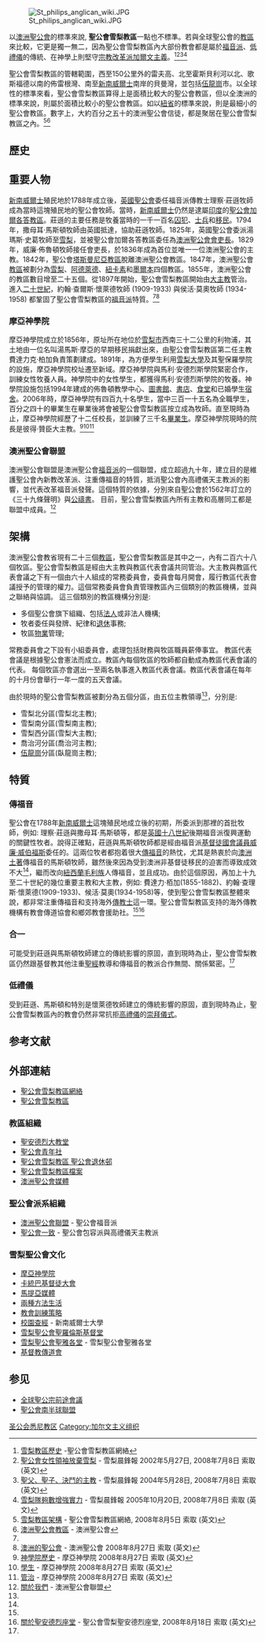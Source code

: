 {{noteTA
|T=zh-cn:圣公会悉尼教区; zh-tw:聖公會雪梨敎區; zh-hk:聖公會悉尼敎區;
|1=zh-cn:悉尼; zh-tw:雪梨; zh-hk:悉尼;
|2=zh-cn:澳大利亚; zh-tw:澳洲; zh-hk:澳洲;
|3=zh-cn:新南威尔士; zh-tw:新南威爾斯; zh-hk:新南威爾斯;
|4=zh-cn:中心商务区; zh-tw:中央商業區; zh-hk:商業中心區;
|5=zh-cn:英联邦;zh-hk:英聯邦;zh-tw:大英國協;
|G1=地名
}}

[[File:St_philips_anglican_wiki.JPG|thumb]]

以[[澳洲聖公會|澳洲聖公會]]的標準來說, '''聖公會雪梨教區'''一點也不標準。若與全球聖公會的[[教區|教區]]來比較，它更是獨一無二，因為聖公會雪梨教區內大部份教會都是屬於[[福音派|福音派]]、[[低禮儀|低禮儀]]的傳統、在神學上則堅守[[宗教改革|宗教改革派]][[加爾文主義|加爾文主義]]。<ref name="history">[http://www.sydneyanglicannetwork.net/images/historyofsydneydiocese.pdf 雪梨教區歷史] -聖公會雪梨教區網絡</ref><ref>[http://www.smh.com.au/articles/2002/05/27/1022243295744.html 聖公會女性領袖放棄雪梨] - 雪梨晨鋒報 2002年5月27日, 2008年7月8日 索取 (英文)</ref><ref>[http://www.smh.com.au/articles/2004/05/27/1085641652792.html 聖父、聖子、決鬥的主教] - 雪梨晨鋒報 2004年5月28日, 2008年7月8日 索取 (英文)</ref><ref>[http://www.smh.com.au/news/opinion/numbers-rule-as-team-sydney-muscles-up/2005/10/19/1129401314362.html 雪梨隊夠數增強實力] - 雪梨晨鋒報 2005年10月20日, 2008年7月8日 索取 (英文)</ref>

聖公會雪梨教區的管轄範圍，西至150公里外的雷夫高、北至霍斯貝利河以北、歌斯福德以南的佈雷根灣、南至[[新南威爾士|新南威爾士]]南岸的貝曼灣，並包括[[臥龍崗|伍龍崗]]市。以全球性的標準來看，聖公會雪梨教區算得上是面積比較大的聖公會教區，但以全澳洲的標準來說，則屬於面積比較小的聖公會教區。如以[[新南威爾士|紐省]]的標準來說，則是最細小的聖公會教區。數字上，大約百分之五十的澳洲聖公會信徒，都是聚居在聖公會雪梨教區之內。<ref name="structure">[http://www.sydneyanglicannetwork.net/images/AboutUs_structure.pdf 雪梨教區架構] - 聖公會雪梨教區網絡, 2008年8月5日 索取 (英文)</ref><ref>[http://www.anglican.org.au/index.cfm?SID=5&SSID=14 澳洲聖公會教區] {{webarchive|url=https://web.archive.org/web/20080719071722/http://www.anglican.org.au/index.cfm?SID=5&SSID=14 |date=2008-07-19 }} - 澳洲聖公會</ref>

==歷史==
==重要人物==
[[新南威爾士|新南威爾士]]殖民地於1788年成立後，[[英國聖公會|英國聖公會]]委任福音派傳教士理察·莊遜牧師成為當時這塊殖民地的聖公會牧師。當時，[[新南威爾士|新南威爾士]]仍然是逮屬[[印度|印度]]的[[聖公會|聖公會]][[加爾各答|加爾各答]][[教區|教區]]。莊遜的主要任務是牧養當時的一千一百名[[囚犯|囚犯]]、[[士兵|士兵]]和[[移民|移民]]。1794年，撒母耳·馬斯頓牧師由英國抵達，協助莊遜牧師。1825年，英國聖公會委派湯瑪斯·史葛牧師至[[雪梨_(城市)|雪梨]]，並被聖公會加爾各答教區委任為[[澳洲聖公會|澳洲聖公會]][[會吏長|會吏長]]。1829年，威廉·佈魯頓牧師接任會吏長，於1836年成為首位並唯一一位澳洲聖公會的主教。1842年，聖公會[[塔斯曼尼亞|塔斯曼尼亞]][[教區|教區]]脫離澳洲聖公會教區。1847年，澳洲聖公會[[教區|教區]]被劃分為[[雪梨_(城市)|雪梨]]、[[阿德萊德|阿德萊德]]、[[紐卡素|紐卡素]]和[[墨爾本|墨爾本]]四個教區。1855年，澳洲聖公會的教區數目增至二十五個。從1897年開始，聖公會雪梨教區開始由[[大主教|大主教]]管治。進入[[二十世紀|二十世紀]]，約翰·查爾斯·懷萊德牧師 (1909-1933) 與侯活·莫奧牧師 (1934-1958) 都鞏固了聖公會雪梨教區的[[福音派|福音派]]特質。<ref name="history"/><ref name="frame">[http://www.anglican.org.au/index.cfm?SID=2&SSID=5&PID=6 澳洲的聖公會] {{webarchive|url=https://web.archive.org/web/20100309203848/http://www.anglican.org.au/index.cfm?SID=2&SSID=5&PID=6 |date=2010-03-09 }} - 澳洲聖公會 2008年8月27日 索取 (英文)</ref>

=== 摩亞神學院 ===
摩亞神學院成立於1856年，原址所在地位於[[雪梨市|雪梨市]]西南三十二公里的利物浦，其土地由一位名叫湯馬斯·摩亞的早期移民捐獻出來，由聖公會雪梨教區第二任主教費達力克·柏加負責策劃建成。1891年，為方便學生利用[[雪梨大學|雪梨大學]]及其聖保羅學院的設施，摩亞神學院校址遷至新域。摩亞神學院與馬利·安德烈斯學院緊密合作，訓練女性牧養人員。神學院中的女性學生，都獲得馬利·安德烈斯學院的牧養。神學院設施包括1994年建成的佈魯頓教學中心、[[圖書館|圖書館]]、[[書店|書店]]、[[食堂|食堂]]和已婚學生[[宿舍|宿舍]]。2006年時，摩亞神學院有四百九十名學生，當中三百一十五名為全職學生，百分之四十的畢業生在畢業後將會被聖公會雪梨教區按立成為牧師。直至現時為止，摩亞神學院經歷了十二任校長，並訓練了三千名[[畢業生|畢業生]]。摩亞神學院現時的院長是彼得·贊臣大主教。<ref>[http://www.moore.edu.au/history/ 神學院歷史] {{webarchive|url=https://web.archive.org/web/20080930065107/http://www.moore.edu.au/history/ |date=2008-09-30 }} - 摩亞神學院 2008年8月27日 索取 (英文)</ref><ref>[http://www.moore.edu.au/students/ 學生] {{webarchive|url=https://web.archive.org/web/20060805135315/http://www.moore.edu.au/students/ |date=2006-08-05 }} - 摩亞神學院 2008年8月27日 索取 (英文)</ref><ref>[http://www.moore.edu.au/governance/ 管治] {{webarchive|url=https://web.archive.org/web/20080723103839/http://www.moore.edu.au/governance/ |date=2008-07-23 }} - 摩亞神學院 2008年8月27日 索取 (英文)</ref>

=== 澳洲聖公會聯盟 ===
澳洲聖公會聯盟是澳洲聖公會[[福音派|福音派]]的一個聯盟，成立超過九十年，建立目的是維護聖公會內新教改革派、注重傳福音的特質，抵消聖公會內高禮儀天主教派的影響，並代表改革福音派發聲。這個特質的依據，分別來自聖公會於1562年訂立的《三十九條聲明》與[[公禱書|公禱書]]。 目前，聖公會雪梨教區內所有主教和高層同工都是聯盟中成員。<ref>[http://acl.asn.au/about/ 關於我們] - 澳洲聖公會聯盟</ref>

==架構==
澳洲聖公會教省現有二十三個[[教區|教區]]，聖公會雪梨教區是其中之一，內有二百六十八個牧區。聖公會雪梨教區是經由大主教與教區代表會議共同管治。大主教與教區代表會議之下有一個由六十人組成的常務委員會，委員會每月開會，履行教區代表會議授予的管理的權力。這個常務委員會負責管理教區內三個類別的教區機構，並與之聯絡與協調。 這三個類別的教區機構分別是:
*多個聖公會旗下組織、包括[[法人|法人]]或非法人機構;
*牧者委任與發牌、紀律和[[退休|退休]]事務;
*牧區[[物業|物業]]管理;

常務委員會之下設有小組委員會，處理包括財務與牧區職員薪俸事宜。
教區代表會議是根據聖公會憲法而成立。教區內每個牧區的牧師都自動成為教區代表會議的代表。 每個牧區亦會選出一至兩名執事進入教區代表會議。教區代表會議在每年的十月份會舉行一年一度的五天會議。

由於現時的聖公會雪梨教區被劃分為五個分區，由五位主教領導<ref name="structure"/>，分別是:
*雪梨北分區(雪梨北主教);
*雪梨南分區(雪梨南主教);
*雪梨西分區(雪梨大主教);
*喬治河分區(喬治河主教);
*[[臥龍崗|伍龍崗]]分區(臥龍崗主教);

==特質==
===傳福音===
聖公會在1788年[[新南威爾士|新南威爾士]]這塊殖民地成立後的初期，所委派到那裡的首批牧師，例如: 理察·莊遜與撒母耳·馬斯頓等，都是[[英國|英國]][[十八世紀|十八世紀]]後期福音派復興運動的關鍵性牧者。說得正確點，莊遜與馬斯頓牧師都是經由福音派[[基督徒|基督徒]][[國會|國會]][[議員|議員]][[威廉·威伯福斯|威廉·威伯福斯]]委任的。這兩位牧者都抱着很大[[傳福音|傳福音]]的熱忱，尤其是熱衷於向[[澳洲|澳洲]][[澳洲原住民|土著]]傳福音的馬斯頓牧師，雖然後來因為受到澳洲非基督徒移民的迫害而導致成效不大<ref name="frame"/>，繼而改向[[紐西蘭|紐西蘭]][[毛利人|毛利族]]人傳福音，並且成功。由於這個原因，再加上十九至二十世紀的幾位重要主教和大主教，例如: 費達力·栢加(1855-1882)、約翰·查理斯·懷萊德(1909-1933)、候活·莫奧(1934-1958)等，使到聖公會雪梨教區整體來說，都非常注重傳福音和支持海外[[傳教士|傳教士]]這一環。聖公會雪梨教區支持的海外傳教機構有教會傳道協會和鄉郊教會援助社。<ref name="history"/><ref>[http://www.cathedral.sydney.anglican.asn.au/pages/about-st-andrews-raquo.php 關於聖安德烈座堂] {{Wayback|url=http://www.cathedral.sydney.anglican.asn.au/pages/about-st-andrews-raquo.php |date=20080718171110 }} - 聖公會雪梨聖安德烈座堂, 2008年8月18日 索取 (英文)</ref>

===合一===
可能受到莊遜與馬斯頓牧師建立的傳統影響的原固，直到現時為止，聖公會雪梨教區仍然跟基督教其他注重[[聖經|聖經]]教導和傳福音的教派合作無間、關係緊密。<ref name="history"/>

===低禮儀===
受到莊遜、馬斯頓和特別是懷萊德牧師建立的傳統影響的原固，直到現時為止，聖公會雪梨教區內的教會仍然非常抗拒[[高禮儀|高禮儀]]的[[崇拜|崇拜]][[儀式|儀式]]。

== 参考文献 ==
{{Reflist|30em}}

==外部連結==
*[http://www.sydneyanglicannetwork.net/ 聖公會雪梨教區網絡]
*[http://www.sydneyanglicans.net/ 聖公會雪梨教區]

===教區組織===
*[http://www.cathedral.sydney.anglican.asn.au/ 聖安德烈大教堂]
*[http://www.youthworks.net/ 聖公會青年社]
*[http://www.arv.org.au/ 聖公會雪梨教區 聖公會退休邨]
*[http://www.sydneyanglicanarchives.com.au 聖公會雪梨教區檔案]
*[http://www.anglicanmedia.com.au 澳洲聖公會媒體]

===聖公會派系組織===
*[http://www.acl.asn.au/ 澳洲聖公會聯盟] - 聖公會福音派
*[http://www.anglicanstogether.org/ 聖公會一致] - 聖公會包容派與高禮儀天主教派

===雪梨聖公會文化===
*[http://www.moore.edu.au/ 摩亞神學院]
*[http://kcc.org.au/ 卡統巴基督徒大會]
*[http://www.matthiasmedia.com.au/ 馬提亞媒體]
*[http://www.twowaystolive.com/ 兩種方法生活]
*[http://www.mts.com.au/ 教會訓練策略]
*[http://www.campusbiblestudy.org/ 校園查經] - 新南威爾士大學
*[http://www.ccsl.org.au 雪梨聖公會聖羅倫斯基督堂]
*[https://web.archive.org/web/20170529034751/http://stjameschurchsydney.org.au/ 雪梨聖公會聖雅各堂] - 雪梨聖公會聖雅各堂
*[http://www.cms.org.au/nsw/  基督教傳道會]

==参见==
*[[全球聖公宗前途會議|全球聖公宗前途會議]]
*[[聖公會南半球聯盟|聖公會南半球聯盟]]

[[Category:圣公会悉尼教区|]]
[[Category:加尔文主义组织|Category:加尔文主义组织]]